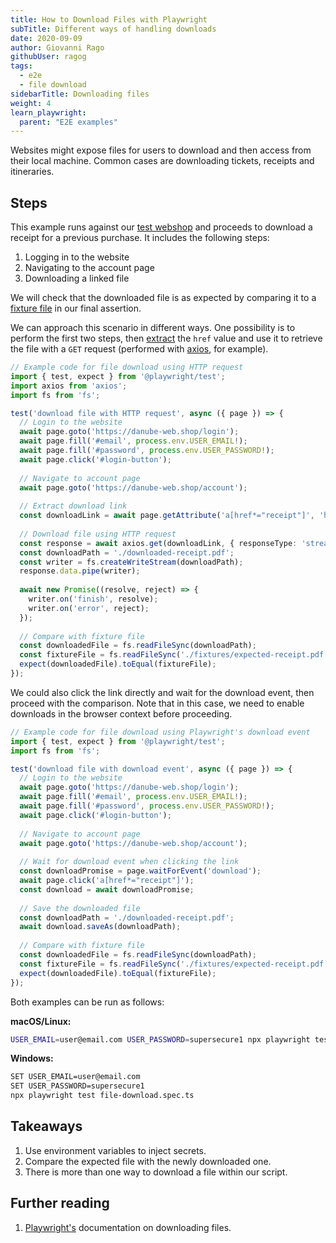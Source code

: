 ```yaml
---
title: How to Download Files with Playwright
subTitle: Different ways of handling downloads
date: 2020-09-09
author: Giovanni Rago
githubUser: ragog
tags:
  - e2e
  - file download
sidebarTitle: Downloading files
weight: 4
learn_playwright:
  parent: "E2E examples"
---
```


Websites might expose files for users to download and then access from their local machine. Common cases are downloading tickets, receipts and itineraries.



## Steps

This example runs against our [test webshop](https://danube-web.shop/) and proceeds to download a receipt for a previous purchase. It includes the following steps:

1. Logging in to the website
2. Navigating to the account page
3. Downloading a linked file

We will check that the downloaded file is as expected by comparing it to a [fixture file](/learn/playwright/handling-test-data/) in our final assertion.

We can approach this scenario in different ways. One possibility is to perform the first two steps, then [extract](/learn/playwright/web-scraping/) 
the `href` value and use it to retrieve the file with a `GET` request (performed with [axios](https://github.com/axios/axios), for example).

```ts title="file-download.spec.ts"
// Example code for file download using HTTP request
import { test, expect } from '@playwright/test';
import axios from 'axios';
import fs from 'fs';

test('download file with HTTP request', async ({ page }) => {
  // Login to the website
  await page.goto('https://danube-web.shop/login');
  await page.fill('#email', process.env.USER_EMAIL!);
  await page.fill('#password', process.env.USER_PASSWORD!);
  await page.click('#login-button');
  
  // Navigate to account page
  await page.goto('https://danube-web.shop/account');
  
  // Extract download link
  const downloadLink = await page.getAttribute('a[href*="receipt"]', 'href');
  
  // Download file using HTTP request
  const response = await axios.get(downloadLink, { responseType: 'stream' });
  const downloadPath = './downloaded-receipt.pdf';
  const writer = fs.createWriteStream(downloadPath);
  response.data.pipe(writer);
  
  await new Promise((resolve, reject) => {
    writer.on('finish', resolve);
    writer.on('error', reject);
  });
  
  // Compare with fixture file
  const downloadedFile = fs.readFileSync(downloadPath);
  const fixtureFile = fs.readFileSync('./fixtures/expected-receipt.pdf');
  expect(downloadedFile).toEqual(fixtureFile);
});
```

We could also click the link directly and wait for the download event, then proceed with the comparison.
Note that in this case, we need to enable downloads in the browser context before proceeding.

```ts title="file-download-alt.spec.ts"
// Example code for file download using Playwright's download event
import { test, expect } from '@playwright/test';
import fs from 'fs';

test('download file with download event', async ({ page }) => {
  // Login to the website
  await page.goto('https://danube-web.shop/login');
  await page.fill('#email', process.env.USER_EMAIL!);
  await page.fill('#password', process.env.USER_PASSWORD!);
  await page.click('#login-button');
  
  // Navigate to account page
  await page.goto('https://danube-web.shop/account');
  
  // Wait for download event when clicking the link
  const downloadPromise = page.waitForEvent('download');
  await page.click('a[href*="receipt"]');
  const download = await downloadPromise;
  
  // Save the downloaded file
  const downloadPath = './downloaded-receipt.pdf';
  await download.saveAs(downloadPath);
  
  // Compare with fixture file
  const downloadedFile = fs.readFileSync(downloadPath);
  const fixtureFile = fs.readFileSync('./fixtures/expected-receipt.pdf');
  expect(downloadedFile).toEqual(fixtureFile);
});
```

Both examples can be run as follows:

**macOS/Linux:**
```bash
USER_EMAIL=user@email.com USER_PASSWORD=supersecure1 npx playwright test file-download.spec.ts
```

**Windows:**
```bash
SET USER_EMAIL=user@email.com
SET USER_PASSWORD=supersecure1
npx playwright test file-download.spec.ts
```

## Takeaways

1. Use environment variables to inject secrets.
2. Compare the expected file with the newly downloaded one.
3. There is more than one way to download a file within our script.

## Further reading

1. [Playwright's](https://playwright.dev/#version=v1.3.0&path=docs%2Fapi.md&q=class-download) documentation on downloading files.
